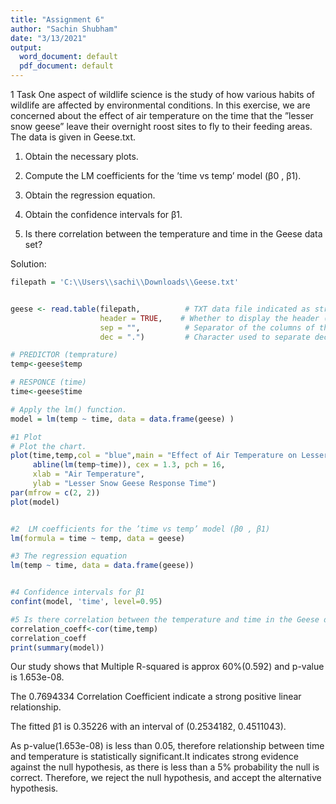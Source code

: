 ---
title: "Assignment 6"
author: "Sachin Shubham"
date: "3/13/2021"
output:
  word_document: default
  pdf_document: default
---

1 Task
One aspect of wildlife science is the study of how various habits of wildlife are
affected by environmental conditions. In this exercise, we are concerned about
the effect of air temperature on the time that the ”lesser snow geese” leave their
overnight roost sites to fly to their feeding areas. The data is given in Geese.txt.

1. Obtain the necessary plots.

2. Compute the LM coefficients for the ’time vs temp’ model (β0 , β1).

3. Obtain the regression equation.

4. Obtain the confidence intervals for β1.

5. Is there correlation between the temperature and time in the Geese data set?

Solution:
```{r}
filepath = 'C:\\Users\\sachi\\Downloads\\Geese.txt'


geese <- read.table(filepath,          # TXT data file indicated as string or full path to the file
                    header = TRUE,    # Whether to display the header (TRUE) or not (FALSE)
                    sep = "",          # Separator of the columns of the file
                    dec = ".")         # Character used to separate decimals of the numbers in the file

# PREDICTOR (temprature)
temp<-geese$temp

# RESPONCE (time)
time<-geese$time

# Apply the lm() function.
model = lm(temp ~ time, data = data.frame(geese) )

#1 Plot
# Plot the chart.
plot(time,temp,col = "blue",main = "Effect of Air Temperature on Lesser Snow Geese Leaving Roost",
     abline(lm(temp~time)), cex = 1.3, pch = 16,
     xlab = "Air Temperature",
     ylab = "Lesser Snow Geese Response Time")
par(mfrow = c(2, 2))
plot(model)


#2  LM coefficients for the ’time vs temp’ model (β0 , β1)
lm(formula = time ~ temp, data = geese)

#3 The regression equation
lm(temp ~ time, data = data.frame(geese))


#4 Confidence intervals for β1
confint(model, 'time', level=0.95)

#5 Is there correlation between the temperature and time in the Geese data set?
correlation_coeff<-cor(time,temp)
correlation_coeff
print(summary(model))


```
Our study shows that Multiple R-squared is approx 60%(0.592) and p-value is 1.653e-08.

The 0.7694334 Correlation Coefficient indicate a strong positive linear relationship.

The fitted β1 is 0.35226 with an interval of (0.2534182, 0.4511043).

As p-value(1.653e-08) is less than 0.05, therefore relationship between time and 
temperature is statistically significant.It indicates strong evidence against the null hypothesis, as there is less than a 5% probability the null is correct. Therefore, we reject the null hypothesis, and accept the alternative hypothesis.
